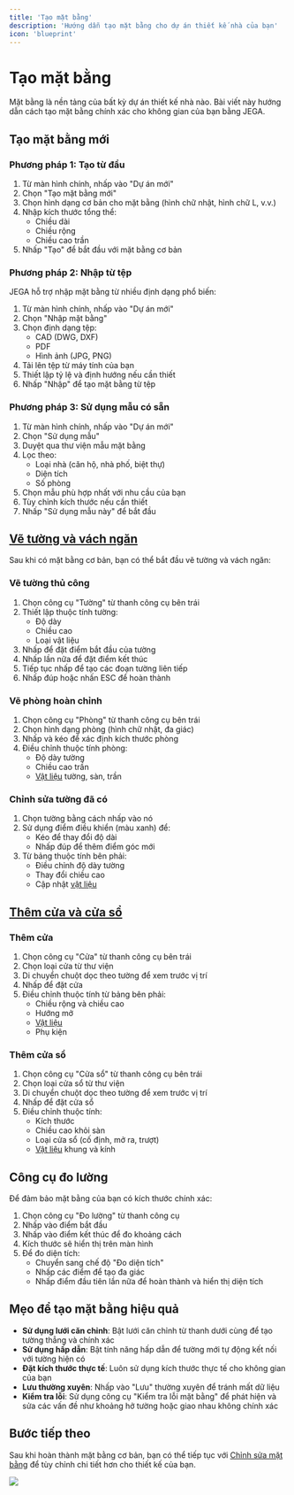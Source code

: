 ```yaml
---
title: 'Tạo mặt bằng'
description: 'Hướng dẫn tạo mặt bằng cho dự án thiết kế nhà của bạn'
icon: 'blueprint'
---
```


# Tạo mặt bằng

Mặt bằng là nền tảng của bất kỳ dự án thiết kế nhà nào. Bài viết này hướng dẫn cách tạo mặt bằng chính xác cho không gian của bạn bằng JEGA.

## Tạo mặt bằng mới

### Phương pháp 1: Tạo từ đầu

1. Từ màn hình chính, nhấp vào "Dự án mới"
2. Chọn "Tạo mặt bằng mới"
3. Chọn hình dạng cơ bản cho mặt bằng (hình chữ nhật, hình chữ L, v.v.)
4. Nhập kích thước tổng thể:
   - Chiều dài
   - Chiều rộng
   - Chiều cao trần
5. Nhấp "Tạo" để bắt đầu với mặt bằng cơ bản

### Phương pháp 2: Nhập từ tệp

JEGA hỗ trợ nhập mặt bằng từ nhiều định dạng phổ biến:

1. Từ màn hình chính, nhấp vào "Dự án mới"
2. Chọn "Nhập mặt bằng"
3. Chọn định dạng tệp:
   - CAD (DWG, DXF)
   - PDF
   - Hình ảnh (JPG, PNG)
4. Tải lên tệp từ máy tính của bạn
5. Thiết lập tỷ lệ và định hướng nếu cần thiết
6. Nhấp "Nhập" để tạo mặt bằng từ tệp

### Phương pháp 3: Sử dụng mẫu có sẵn

1. Từ màn hình chính, nhấp vào "Dự án mới"
2. Chọn "Sử dụng mẫu"
3. Duyệt qua thư viện mẫu mặt bằng
4. Lọc theo:
   - Loại nhà (căn hộ, nhà phố, biệt thự)
   - Diện tích
   - Số phòng
5. Chọn mẫu phù hợp nhất với nhu cầu của bạn
6. Tùy chỉnh kích thước nếu cần thiết
7. Nhấp "Sử dụng mẫu này" để bắt đầu

## [Vẽ tường và vách ngăn](/trung-tam-huong-dan/thiet-ke-xay-dung/tao-vach-ngan)

Sau khi có mặt bằng cơ bản, bạn có thể bắt đầu vẽ tường và vách ngăn:

### Vẽ tường thủ công

1. Chọn công cụ "Tường" từ thanh công cụ bên trái
2. Thiết lập thuộc tính tường:
   - Độ dày
   - Chiều cao
   - Loại vật liệu
3. Nhấp để đặt điểm bắt đầu của tường
4. Nhấp lần nữa để đặt điểm kết thúc
5. Tiếp tục nhấp để tạo các đoạn tường liên tiếp
6. Nhấp đúp hoặc nhấn ESC để hoàn thành

### Vẽ phòng hoàn chỉnh

1. Chọn công cụ "Phòng" từ thanh công cụ bên trái
2. Chọn hình dạng phòng (hình chữ nhật, đa giác)
3. Nhấp và kéo để xác định kích thước phòng
4. Điều chỉnh thuộc tính phòng:
   - Độ dày tường
   - Chiều cao trần
   - [Vật liệu](/trung-tam-huong-dan/vat-lieu-thiet-ke) tường, sàn, trần

### Chỉnh sửa tường đã có

1. Chọn tường bằng cách nhấp vào nó
2. Sử dụng điểm điều khiển (màu xanh) để:
   - Kéo để thay đổi độ dài
   - Nhấp đúp để thêm điểm góc mới
3. Từ bảng thuộc tính bên phải:
   - Điều chỉnh độ dày tường
   - Thay đổi chiều cao
   - Cập nhật [vật liệu](/trung-tam-huong-dan/vat-lieu-thiet-ke)

## [Thêm cửa và cửa sổ](/trung-tam-huong-dan/tuy-chinh-noi-that/cua-va-cua-so)

### Thêm cửa

1. Chọn công cụ "Cửa" từ thanh công cụ bên trái
2. Chọn loại cửa từ thư viện
3. Di chuyển chuột dọc theo tường để xem trước vị trí
4. Nhấp để đặt cửa
5. Điều chỉnh thuộc tính từ bảng bên phải:
   - Chiều rộng và chiều cao
   - Hướng mở
   - [Vật liệu](/trung-tam-huong-dan/vat-lieu-thiet-ke)
   - Phụ kiện

### Thêm cửa sổ

1. Chọn công cụ "Cửa sổ" từ thanh công cụ bên trái
2. Chọn loại cửa sổ từ thư viện
3. Di chuyển chuột dọc theo tường để xem trước vị trí
4. Nhấp để đặt cửa sổ
5. Điều chỉnh thuộc tính:
   - Kích thước
   - Chiều cao khỏi sàn
   - Loại cửa sổ (cố định, mở ra, trượt)
   - [Vật liệu](/trung-tam-huong-dan/vat-lieu-thiet-ke) khung và kính

## Công cụ đo lường

Để đảm bảo mặt bằng của bạn có kích thước chính xác:

1. Chọn công cụ "Đo lường" từ thanh công cụ
2. Nhấp vào điểm bắt đầu
3. Nhấp vào điểm kết thúc để đo khoảng cách
4. Kích thước sẽ hiển thị trên màn hình
5. Để đo diện tích:
   - Chuyển sang chế độ "Đo diện tích"
   - Nhấp các điểm để tạo đa giác
   - Nhấp điểm đầu tiên lần nữa để hoàn thành và hiển thị diện tích

## Mẹo để tạo mặt bằng hiệu quả

- **Sử dụng lưới căn chỉnh**: Bật lưới căn chỉnh từ thanh dưới cùng để tạo tường thẳng và chính xác
- **Sử dụng hấp dẫn**: Bật tính năng hấp dẫn để tường mới tự động kết nối với tường hiện có
- **Đặt kích thước thực tế**: Luôn sử dụng kích thước thực tế cho không gian của bạn
- **Lưu thường xuyên**: Nhấp vào "Lưu" thường xuyên để tránh mất dữ liệu
- **Kiểm tra lỗi**: Sử dụng công cụ "Kiểm tra lỗi mặt bằng" để phát hiện và sửa các vấn đề như khoảng hở tường hoặc giao nhau không chính xác

## Bước tiếp theo

Sau khi hoàn thành mặt bằng cơ bản, bạn có thể tiếp tục với [Chỉnh sửa mặt bằng](/trung-tam-huong-dan/thiet-ke-xay-dung/chinh-sua-mat-bang) để tùy chỉnh chi tiết hơn cho thiết kế của bạn.

<img src="/images/huong-dan/tao-mat-bang.png"/>

